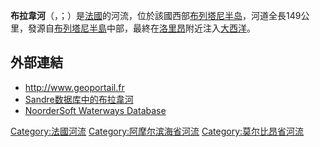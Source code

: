 {{noteTA
|G1=法国地名
|G2=单位
}}
{{Infobox river
| name              = 布拉韋河
| name_native       = Blavet
| image             = Blavet Pontivy.jpg
| image_caption     = 流经[[蓬蒂维|蓬蒂维]]的布拉韋河
| map               = Blavet.png
| map_caption       = 布拉韋河流域图
| source1_location  = [[布列塔尼半岛|布列塔尼半岛]]
| mouth_location    = [[大西洋|大西洋]]
| mouth_coordinates = {{coord|47|42|32|N|3|22|5|W|name=Atlantic Ocean-Blavet|display=inline,title}}
| subdivision_type1 = [[世界政區索引|国家]]
| subdivision_name1 = {{FR}}
| length            = {{convert|148.9|km|abbr=on}}
| source1_elevation = 
| discharge1_avg    = 
| basin_size        = 
}}
'''布拉韋河'''（{{lang-fr|Blavet}}，{{IPA-fr|blavɛ}}；{{lang-br|Blavezh}}）是[[法國|法國]]的河流，位於該國西部[[布列塔尼半岛|布列塔尼半岛]]，河道全長149公里，發源自[[布列塔尼半島|布列塔尼半島]]中部，最終在[[洛里昂|洛里昂]]附近注入[[大西洋|大西洋]]。

==外部連結==
*http://www.geoportail.fr {{Wayback|url=http://www.geoportail.fr/ |date=20101215171356 }}
*[http://sandre.eaufrance.fr/app/chainage/courdo/htm/J5--021-.php?cg=J5--021- Sandre数据库中的布拉韋河]
*[http://www.noordersoft.com/indexen.html  NoorderSoft Waterways Database] {{Wayback|url=http://www.noordersoft.com/indexen.html |date=20051109123915 }}

{{France-geo-stub}}
[[Category:法國河流|Category:法國河流]]
[[Category:阿摩尔滨海省河流|Category:阿摩尔滨海省河流]]
[[Category:莫尔比昂省河流|Category:莫尔比昂省河流]]